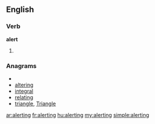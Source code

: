 ==English==
===Verb===
'''alert'''
# {{present participle of|[[alert]]}}

===Anagrams===
* {{alphagram|aegilnrt}}
* [[altering#English|altering]]
* [[integral#English|integral]]
* [[relating#English|relating]]
* [[triangle#English|triangle]], [[Triangle#English|Triangle]]

[[ar:alerting]]
[[fr:alerting]]
[[hu:alerting]]
[[my:alerting]]
[[simple:alerting]]